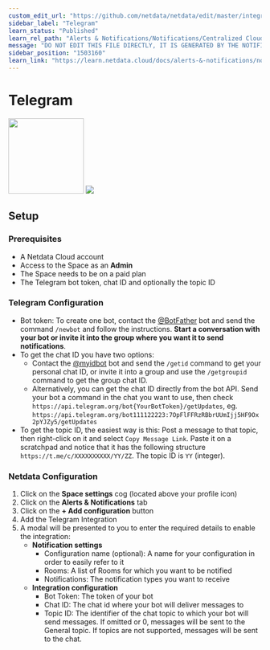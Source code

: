 ```yaml
---
custom_edit_url: "https://github.com/netdata/netdata/edit/master/integrations/cloud-notifications/metadata.yaml"
sidebar_label: "Telegram"
learn_status: "Published"
learn_rel_path: "Alerts & Notifications/Notifications/Centralized Cloud Notifications"
message: "DO NOT EDIT THIS FILE DIRECTLY, IT IS GENERATED BY THE NOTIFICATION'S metadata.yaml FILE"
sidebar_position: "1503160"
learn_link: "https://learn.netdata.cloud/docs/alerts-&-notifications/notifications/centralized-cloud-notifications/telegram"
---
```



# Telegram

<img src="https://netdata.cloud/img/telegram.svg" width="150"/>

<img src="https://img.shields.io/badge/maintained%20by-Netdata-%2300ab44" />

## Setup


### Prerequisites

- A Netdata Cloud account
- Access to the Space as an **Admin**
- The Space needs to be on a paid plan
- The Telegram bot token, chat ID and optionally the topic ID

### Telegram Configuration

- Bot token: To create one bot, contact the [@BotFather](https://t.me/BotFather) bot and send the command `/newbot` and follow the instructions. **Start a conversation with your bot or invite it into the group where you want it to send notifications**.
- To get the chat ID you have two options:
    - Contact the [@myidbot](https://t.me/myidbot) bot and send the `/getid` command to get your personal chat ID, or invite it into a group and use the `/getgroupid` command to get the group chat ID.
    - Alternatively, you can get the chat ID directly from the bot API. Send your bot a command in the chat you want to use, then check `https://api.telegram.org/bot{YourBotToken}/getUpdates`, eg. `https://api.telegram.org/bot111122223:7OpFlFFRzRBbrUUmIjj5HF9Ox2pYJZy5/getUpdates`
- To get the topic ID, the easiest way is this: Post a message to that topic, then right-click on it and select `Copy Message Link`. Paste it on a scratchpad and notice that it has the following structure `https://t.me/c/XXXXXXXXXX/YY/ZZ`. The topic ID is `YY` (integer).

### Netdata Configuration

1. Click on the **Space settings** cog (located above your profile icon)
2. Click on the **Alerts & Notifications** tab
3. Click on the **+ Add configuration** button
4. Add the Telegram Integration
5. A modal will be presented to you to enter the required details to enable the integration:
    - **Notification settings**
      - Configuration name (optional): A name for your configuration in order to easily refer to it
      - Rooms: A list of Rooms for which you want to be notified
      - Notifications: The notification types you want to receive
    - **Integration configuration**
      - Bot Token: The token of your bot
      - Chat ID: The chat id where your bot will deliver messages to
      - Topic ID: The identifier of the chat topic to which your bot will send messages. If omitted or 0, messages will be sent to the General topic. If topics are not supported, messages will be sent to the chat.


